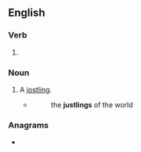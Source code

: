 ==English==

===Verb===
{{head|en|verb form}}

# {{present participle of|en|justle|nocat=1}}

===Noun===
{{en-noun}}

# A [[jostling]].
#* {{w|Laurence Sterne}}
#*: the '''justlings''' of the world

===Anagrams===
* {{anagrams|en|a=gijlnstu|junglist}}